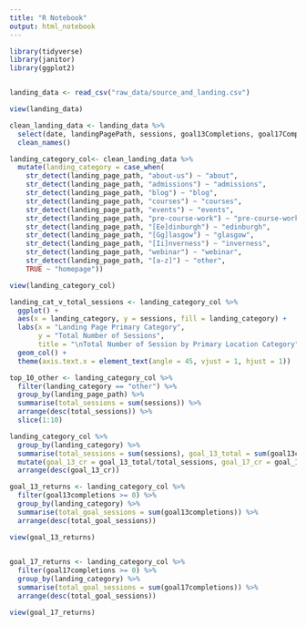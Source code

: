 ```yaml
---
title: "R Notebook"
output: html_notebook
---
```


```r
library(tidyverse)
library(janitor)
library(ggplot2)


landing_data <- read_csv("raw_data/source_and_landing.csv")

view(landing_data)
```

```r
clean_landing_data <- landing_data %>% 
  select(date, landingPagePath, sessions, goal13Completions, goal17Completions) %>% 
  clean_names()
```

```r
landing_category_col<- clean_landing_data %>%
  mutate(landing_category = case_when(
    str_detect(landing_page_path, "about-us") ~ "about",
    str_detect(landing_page_path, "admissions") ~ "admissions",
    str_detect(landing_page_path, "blog") ~ "blog",
    str_detect(landing_page_path, "courses") ~ "courses",
    str_detect(landing_page_path, "events") ~ "events",
    str_detect(landing_page_path, "pre-course-work") ~ "pre-course-work",
    str_detect(landing_page_path, "[Ee]dinburgh") ~ "edinburgh",
    str_detect(landing_page_path, "[Gg]lasgow") ~ "glasgow",
    str_detect(landing_page_path, "[Ii]nverness") ~ "inverness",
    str_detect(landing_page_path, "webinar") ~ "webinar",
    str_detect(landing_page_path, "[a-z]") ~ "other",
    TRUE ~ "homepage"))

view(landing_category_col)
```

```r
landing_cat_v_total_sessions <- landing_category_col %>% 
  ggplot() +
  aes(x = landing_category, y = sessions, fill = landing_category) +
  labs(x = "Landing Page Primary Category",
       y = "Total Number of Sessions",
       title = "\nTotal Number of Session by Primary Location Category") +
  geom_col() +
  theme(axis.text.x = element_text(angle = 45, vjust = 1, hjust = 1))
```



```r
top_10_other <- landing_category_col %>% 
  filter(landing_category == "other") %>% 
  group_by(landing_page_path) %>% 
  summarise(total_sessions = sum(sessions)) %>% 
  arrange(desc(total_sessions)) %>% 
  slice(1:10)

```

```r
landing_category_col %>% 
  group_by(landing_category) %>% 
  summarise(total_sessions = sum(sessions), goal_13_total = sum(goal13completions), goal_17_total = sum(goal17completions)) %>% 
  mutate(goal_13_cr = goal_13_total/total_sessions, goal_17_cr = goal_17_total/total_sessions) %>% 
  arrange(desc(goal_13_cr))
```


```r
goal_13_returns <- landing_category_col %>% 
  filter(goal13completions >= 0) %>% 
  group_by(landing_category) %>% 
  summarise(total_goal_sessions = sum(goal13completions)) %>% 
  arrange(desc(total_goal_sessions))

view(goal_13_returns)
  
```

```r
goal_17_returns <- landing_category_col %>% 
  filter(goal17completions >= 0) %>% 
  group_by(landing_category) %>% 
  summarise(total_goal_sessions = sum(goal17completions)) %>% 
  arrange(desc(total_goal_sessions))

view(goal_17_returns)

```

